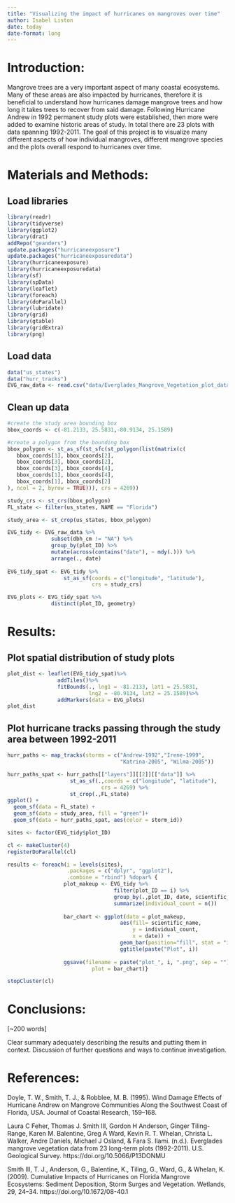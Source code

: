 ```yaml
---
title: "Visualizing the impact of hurricanes on mangroves over time"
author: Isabel Liston
date: today
date-format: long
---
```


# Introduction:

Mangrove trees are a very important aspect of many coastal ecosystems. Many of these areas are also impacted by hurricanes, therefore it is beneficial to understand how hurricanes damage mangrove trees and how long it takes trees to recover from said damage. Following Hurricane Andrew in 1992 permanent study plots were established, then more were added to examine historic areas of study. In total there are 23 plots with data spanning 1992-2011. The goal of this project is to visualize many different aspects of how individual mangroves, different mangrove species and the plots overall respond to hurricanes over time. 

# Materials and Methods:

## Load libraries

```r
library(readr)
library(tidyverse)
library(ggplot2)
library(drat)
addRepo("geanders")
update.packages("hurricaneexposure")
update.packages("hurricaneexposuredata")
library(hurricaneexposure)
library(hurricaneexposuredata)
library(sf)
library(spData)
library(leaflet)
library(foreach)
library(doParallel)
library(lubridate)
library(grid)
library(gtable)
library(gridExtra)
library(png)
```

## Load data

```r
data("us_states")
data("hurr_tracks")
EVG_raw_data <- read.csv("data/Everglades_Mangrove_Vegetation_plot_data.csv")
```

## Clean up data

```r
#create the study area bounding box
bbox_coords <- c(-81.2133, 25.5831,-80.9134, 25.1589)

#create a polygon from the bounding box
bbox_polygon <- st_as_sf(st_sfc(st_polygon(list(matrix(c(
   bbox_coords[1], bbox_coords[2],  
   bbox_coords[3], bbox_coords[2],
   bbox_coords[3], bbox_coords[4],  
   bbox_coords[1], bbox_coords[4],
   bbox_coords[1], bbox_coords[2]   
), ncol = 2, byrow = TRUE))), crs = 4269))

study_crs <- st_crs(bbox_polygon)
FL_state <- filter(us_states, NAME == "Florida")

study_area <- st_crop(us_states, bbox_polygon)

EVG_tidy <- EVG_raw_data %>%
              subset(dbh_cm != "NA") %>%
              group_by(plot_ID) %>%
              mutate(across(contains("date"), ~ mdy(.))) %>%
              arrange(., date)
              
EVG_tidy_spat <- EVG_tidy %>%
                  st_as_sf(coords = c("longitude", "latitude"), 
                           crs = study_crs)

EVG_plots <- EVG_tidy_spat %>%
              distinct(plot_ID, geometry)
```

# Results:

## Plot spatial distribution of study plots

```r
plot_dist <- leaflet(EVG_tidy_spat)%>%
                addTiles()%>%
                fitBounds(., lng1 = -81.2133, lat1 = 25.5831,
                          lng2 = -80.9134, lat2 = 25.1589)%>%
                addMarkers(data = EVG_plots)
plot_dist    
```

## Plot hurricane tracks passing through the study area between 1992-2011

```r
hurr_paths <- map_tracks(storms = c("Andrew-1992","Irene-1999",
                                    "Katrina-2005", "Wilma-2005"))

hurr_paths_spat <- hurr_paths[["layers"]][[2]][["data"]] %>%
                    st_as_sf(.,coords = c("longitude", "latitude"), 
                              crs = 4269) %>%
                    st_crop(.,FL_state)
ggplot() +
  geom_sf(data = FL_state) +
  geom_sf(data = study_area, fill = "green")+
  geom_sf(data = hurr_paths_spat, aes(color = storm_id))
```

```r
sites <- factor(EVG_tidy$plot_ID)

cl <- makeCluster(4)
registerDoParallel(cl)

results <- foreach(i = levels(sites), 
                   .packages = c("dplyr", "ggplot2"),
                   .combine = "rbind") %dopar% {
                  plot_makeup <- EVG_tidy %>% 
                                  filter(plot_ID == i) %>%
                                  group_by(.,plot_ID, date, scientific_name) %>%
                                  summarize(individual_count = n())
                  
                  bar_chart <- ggplot(data = plot_makeup, 
                                    aes(fill= scientific_name, 
                                        y = individual_count, 
                                        x = date)) +
                                    geom_bar(position="fill", stat = "identity")+
                                    ggtitle(paste("Plot", i))
                     
                  ggsave(filename = paste("plot_", i, ".png", sep = ""), 
                           plot = bar_chart)}

stopCluster(cl)
```

# Conclusions:

\[\~200 words\]

Clear summary adequately describing the results and putting them in context. Discussion of further questions and ways to continue investigation.

# References:

Doyle, T. W., Smith, T. J., & Robblee, M. B. (1995). Wind Damage Effects of Hurricane Andrew on Mangrove Communities Along the Southwest Coast of Florida, USA. Journal of Coastal Research, 159–168.

Laura C Feher, Thomas J. Smith III, Gordon H Anderson, Ginger Tiling-Range, Karen M. Balentine, Greg A Ward, Kevin R. T. Whelan, Christa L. Walker, Andre Daniels, Michael J Osland, & Fara S. Ilami. (n.d.). Everglades mangrove vegetation data from 23 long-term plots (1992-2011). U.S. Geological Survey. https://doi.org/10.5066/P13DONMU

Smith III, T. J., Anderson, G., Balentine, K., Tiling, G., Ward, G., & Whelan, K. (2009). Cumulative Impacts of Hurricanes on Florida Mangrove Ecosystems: Sediment Deposition, Storm Surges and Vegetation. Wetlands, 29, 24–34. https://doi.org/10.1672/08-40.1
